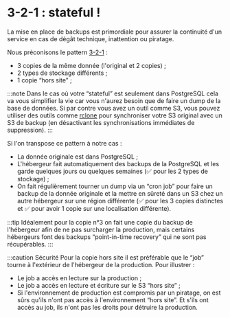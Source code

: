 # 3-2-1 : stateful !

La mise en place de backups est primordiale pour assurer la continuité d'un service en cas de dégât technique, inattention ou piratage.

Nous préconisons le pattern [3-2-1](<https://fr.wikipedia.org/wiki/Sauvegarde_(informatique)>) :

- 3 copies de la même donnée (l'original et 2 copies) ;
- 2 types de stockage différents ;
- 1 copie “hors site” ;

:::note
Dans le cas où votre “stateful” est seulement dans PostgreSQL cela va vous simplifier la vie car vous n'aurez besoin que de faire un dump de la base de données. Si par contre vous avez un outil comme S3, vous pouvez utiliser des outils comme [rclone](https://rclone.org/) pour synchroniser votre S3 original avec un S3 de backup (en désactivant les synchronisations immédiates de suppression).
:::

Si l'on transpose ce pattern à notre cas :

- La donnée originale est dans PostgreSQL ;
- L'hébergeur fait automatiquement des backups de la PostgreSQL et les garde quelques jours ou quelques semaines (✅ pour les 2 types de stockage) ;
- On fait régulièrement tourner un dump via un “cron job” pour faire un backup de la donnée originale et la mettre en sûreté dans un S3 chez un autre hébergeur sur une région différente (✅ pour les 3 copies distinctes et ✅ pour avoir 1 copie sur une localisation différente).

:::tip
Idéalement pour la copie n°3 on fait une copie du backup de l'hébergeur afin de ne pas surcharger la production, mais certains hébergeurs font des backups “point-in-time recovery” qui ne sont pas récupérables.
:::

:::caution Sécurité
Pour la copie hors site il est préférable que le “job” tourne à l'extérieur de l'hébergeur de la production. Pour illustrer :

- Le job a accès en lecture sur la production ;
- Le job a accès en lecture et écriture sur le S3 “hors site” ;
- Si l'environnement de production est compromis par un piratage, on est sûrs qu'ils n'ont pas accès à l'environnement “hors site”. Et s'ils ont accès au job, ils n'ont pas les droits pour détruire la production.
